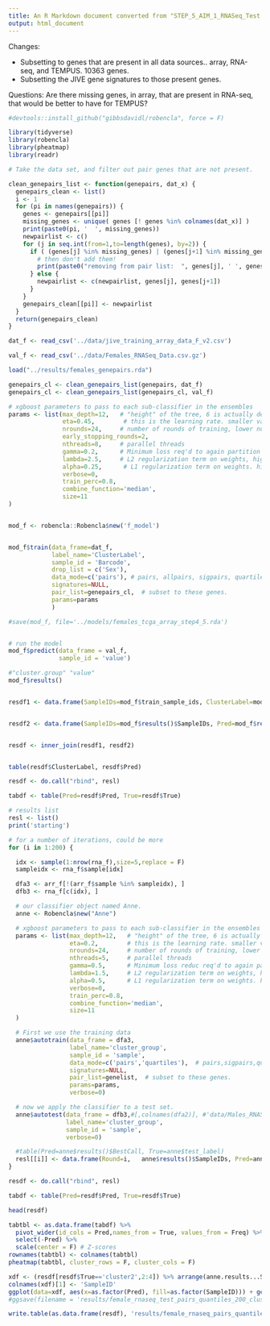 ```yaml
---
title: An R Markdown document converted from "STEP_5_AIM_1_RNASeq_Test.ipynb"
output: html_document
---
```


Changes:

* Subsetting to genes that are present in all data sources.. array, RNA-seq, and TEMPUS. 10363 genes.
* Subsetting the JIVE gene signatures to those present genes.

Questions: Are there missing genes, in array, that are present in RNA-seq, that would be better to have for TEMPUS?



```r
#devtools::install_github("gibbsdavidl/robencla", force = F)
```

```r
library(tidyverse)
library(robencla)
library(pheatmap)
library(readr)
```


```r


# Take the data set, and filter out pair genes that are not present.

clean_genepairs_list <- function(genepairs, dat_x) {
  genepairs_clean <- list()
  i <- 1
  for (pi in names(genepairs)) {
    genes <- genepairs[[pi]]
    missing_genes <- unique( genes [! genes %in% colnames(dat_x)] )
    print(paste0(pi, '  ', missing_genes))
    newpairlist <- c()
    for (j in seq.int(from=1,to=length(genes), by=2)) {
      if ( (genes[j] %in% missing_genes) | (genes[j+1] %in% missing_genes) ) {
        # then don't add them!
        print(paste0("removing from pair list:  ", genes[j], ' ', genes[j+1]))
      } else {
        newpairlist <- c(newpairlist, genes[j], genes[j+1])
      }
    }
    genepairs_clean[[pi]] <- newpairlist
  }
  return(genepairs_clean)
}

```

```r

dat_f <- read_csv('../data/jive_training_array_data_F_v2.csv')

val_f <- read_csv('../data/Females_RNASeq_Data.csv.gz')

load("../results/females_genepairs.rda")

genepairs_cl <- clean_genepairs_list(genepairs, dat_f)
genepairs_cl <- clean_genepairs_list(genepairs_cl, val_f)

```
```r


# xgboost parameters to pass to each sub-classifier in the ensembles
params <- list(max_depth=12,   # "height" of the tree, 6 is actually default. I think about 12 seems better.  (xgboost parameter)
               eta=0.45,        # this is the learning rate. smaller values slow it down, more  conservative   (xgboost parameter)
               nrounds=24,     # number of rounds of training, lower numbers less overfitting (potentially)  (xgboost parameter)
               early_stopping_rounds=2,
               nthreads=8,     # parallel threads
               gamma=0.2,      # Minimum loss req'd to again partition a leaf node. higher number ~ more conservative (xgboost)
               lambda=2.5,     # L2 regularization term on weights, higher number ~ more conservative (xgboost parameter)
               alpha=0.25,      # L1 regularization term on weights. higher number ~ more conservative (xgboost parameter)
               verbose=0,
               train_perc=0.8,
               combine_function='median',
               size=11
)


mod_f <- robencla::Robencla$new('f_model')


mod_f$train(data_frame=dat_f,
            label_name='ClusterLabel',
            sample_id = 'Barcode',
            drop_list = c('Sex'),
            data_mode=c('pairs'), # pairs, allpairs, sigpairs, quartiles, tertiles, binarize, ranks, original #
            signatures=NULL,
            pair_list=genepairs_cl,  # subset to these genes.
            params=params
            )

#save(mod_f, file='../models/females_tcga_array_step4_5.rda')


# run the model
mod_f$predict(data_frame = val_f, 
              sample_id = 'value')

#"cluster.group" "value"        
mod_f$results()


resdf1 <- data.frame(SampleIDs=mod_f$train_sample_ids, ClusterLabel=mod_f$train_label)


resdf2 <- data.frame(SampleIDs=mod_f$results()$SampleIDs, Pred=mod_f$results()$BestCall, IDs2=mod_f$test_sample_ids)


resdf <- inner_join(resdf1, resdf2)


table(resdf$ClusterLabel, resdf$Pred)


```


```r
resdf <- do.call("rbind", resl)

tabdf <- table(Pred=resdf$Pred, True=resdf$True)

```



```r

# results list
resl <- list()
print('starting')

# for a number of iterations, could be more
for (i in 1:200) {

  idx <- sample(1:nrow(rna_f),size=5,replace = F)
  sampleidx <- rna_f$sample[idx]

  dfa3 <- arr_f[!(arr_f$sample %in% sampleidx), ]
  dfb3 <- rna_f[c(idx), ]

  # our classifier object named Anne.
  anne <- Robencla$new("Anne")

  # xgboost parameters to pass to each sub-classifier in the ensembles
  params <- list(max_depth=12,   # "height" of the tree, 6 is actually default. I think about 12 seems better.  (xgboost parameter)
                 eta=0.2,        # this is the learning rate. smaller values slow it down, more conservative   (xgboost parameter)
                 nrounds=24,     # number of rounds of training, lower numbers less overfitting (potentially)  (xgboost parameter)
                 nthreads=5,     # parallel threads
                 gamma=0.5,      # Minimum loss reduc req'd to again partition a leaf node. higher number ~ more conservative (xgboost parameter)
                 lambda=1.5,     # L2 regularization term on weights, higher number ~ more conservative (xgboost parameter)
                 alpha=0.5,      # L1 regularization term on weights. higher number ~ more conservative (xgboost parameter)
                 verbose=0,
                 train_perc=0.8,
                 combine_function='median',
                 size=11
  )

  # First we use the training data
  anne$autotrain(data_frame = dfa3,
                 label_name='cluster_group',
                 sample_id = 'sample',
                 data_mode=c('pairs','quartiles'),  # pairs,sigpairs,quartiles,tertiles,binary,ranks,original #
                 signatures=NULL,
                 pair_list=genelist,  # subset to these genes.
                 params=params,
                 verbose=0)

  # now we apply the classifier to a test set.
  anne$autotest(data_frame = dfb3,#[,colnames(dfa2)], #'data/Males_RNASeq_Data_v3.csv',
                label_name='cluster_group',
                sample_id = 'sample',
                verbose=0)

  #table(Pred=anne$results()$BestCall, True=anne$test_label)
  resl[[i]] <- data.frame(Round=i,   anne$results()$SampleIDs, Pred=anne$results()$BestCall, True=anne$test_label)
}

```


```r
resdf <- do.call("rbind", resl)

tabdf <- table(Pred=resdf$Pred, True=resdf$True)
```

```r
head(resdf)
```


```r
tabtbl <- as.data.frame(tabdf) %>% 
  pivot_wider(id_cols = Pred,names_from = True, values_from = Freq) %>% 
  select(-Pred) %>%
  scale(center = F) # Z-scores
rownames(tabtbl) <- colnames(tabtbl)
pheatmap(tabtbl, cluster_rows = F, cluster_cols = F)

```




```r
xdf <- (resdf[resdf$True=='cluster2',2:4]) %>% arrange(anne.results...SampleIDs)
colnames(xdf)[1] <- 'SampleID'
ggplot(data=xdf, aes(x=as.factor(Pred), fill=as.factor(SampleID))) + geom_bar() + xlab("Predicted Cluster")
#ggsave(filename = 'results/female_rnaseq_test_pairs_quantiles_200_cluster1.png')
```


```r

write.table(as.data.frame(resdf), 'results/female_rnaseq_pairs_quantiles_round3_200.csv', sep=',', quote = F, row.names = F)

```


